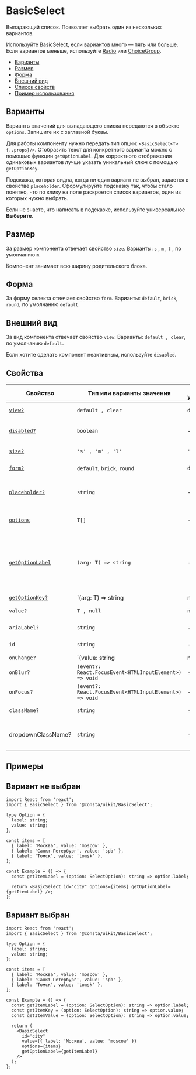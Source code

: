 

# BasicSelect

Выпадающий список. Позволяет выбрать один из нескольких вариантов.

Используйте BasicSelect, если вариантов много — пять или больше. Если вариантов меньше,
используйте [Radio](?path=/docs/components-radio--playground)
или [ChoiceGroup](?path=/docs/components-choicegroup--playground).

- [Варианты](#варианты)
- [Размер](#размер)
- [Форма](#форма)
- [Внешний вид](#внешний-вид)
- [Список свойств](#свойства)
- [Пример использования](#примеры)

## Варианты

Варианты значений для выпадающего списка передаются в объекте `options`. Запишите их
с заглавной буквы.

Для работы компоненту нужно передать тип опции: `<BasicSelect<T> {..props}/>`.
Отобразить текст для конкретного варианта можно с помощью функции `getOptionLabel`.
Для корректного отображения одинаковых вариантов лучше указать уникальный ключ с помощью `getOptionKey`.

Подсказка, которая видна, когда ни один вариант не выбран, задается в свойстве `placeholder`.
Сформулируйте подсказку так, чтобы стало понятно, что по клику на поле раскроется список вариантов,
один из которых нужно выбрать.

Если не знаете, что написать в подсказке, используйте универсальное **Выберите**.

<BasicSelectExampleText />

## Размер

За размер компонента отвечает свойство `size`. Варианты: `s` , `m` , `l` , по умолчанию `m`.

Компонент занимает всю ширину родительского блока.

<BasicSelectExampleSize />

## Форма

За форму селекта отвечает свойство `form`. Варианты: `default`, `brick`, `round`, по умолчанию `default`.

<BasicSelectExampleForm />

## Внешний вид

За вид компонента отвечает свойство `view`. Варианты: `default , clear`, по умолчанию `default`.

Если хотите сделать компонент неактивным, используйте `disabled`.

<BasicSelectExampleView />

## Cвойства

| Свойство                      | Тип или варианты значения                              | По умолчанию   | Описание                                                                                         |
| ----------------------------- | ------------------------------------------------------ | -------------- | ------------------------------------------------------------------------------------------------ |
| [`view?`](#внешний-вид)       | `default , clear`                                      | `default`      | Внешний вид компонента                                                                           |
| [`disabled?`](#внешний-вид)   | `boolean`                                              | -              | Делает компонент недоступным                                                                     |
| [`size?`](#размер)            | `'s' , 'm' , 'l'`                                      | `'m'`          | Размер компонента                                                                                |
| [`form?`](#форма)             | `default`, `brick`, `round`                            | `default`      | Размер компонента                                                                                |
| [`placeholder?`](#варианты)   | `string`                                               | -              | Подсказка, отображается, когда вариант не выбран                                                 |
| [`options`](#варианты)        | `T[]`                                                  | -              | Варианты, которые можно выбрать                                                                  |
| [`getOptionLabel`](#варианты) | `(arg: T) => string`                                   | -              | Функция для получения текста варианта, который будет отображаться в поле для выбранного значения |
| [`getOptionKey?`](#варианты)  | `(arg: T) => string | number`                          | getOptionLabel | Функция для получения уникального ключа элемента списка                                          |
| `value?`                      | `T , null`                                             | `null`         | Значение селекта                                                                                 |
| `ariaLabel?`                  | `string`                                               | -              | `aria` атрибут для метки                                                                         |
| `id`                          | `string`                                               | -              | Идентификатор селекта в DOM                                                                      |
| `onChange?`                   | `(value: string | null) => void`                       | -              | Обработчик события изменения значения компонента                                                 |
| `onBlur?`                     | `(event?: React.FocusEvent<HTMLInputElement>) => void` | -              | Обработчик события `blur`                                                                        |
| `onFocus?`                    | `(event?: React.FocusEvent<HTMLInputElement>) => void` | -              | Обработчик события `focus`                                                                       |
| `className?`                  | `string`                                               | -              | Дополнительный CSS-класс                                                                         |
| dropdownClassName?            | `string`                                               | -              | Дополнительный CSS-класс для выпадающего блока                                                   |

## Примеры

## Вариант не выбран

```tsx
import React from 'react';
import { BasicSelect } from '@consta/uikit/BasicSelect';

type Option = {
  label: string;
  value: string;
};

const items = [
  { label: 'Москва', value: 'moscow' },
  { label: 'Санкт-Петербург', value: 'spb' },
  { label: 'Томск', value: 'tomsk' },
];

const Example = () => {
  const getItemLabel = (option: SelectOption): string => option.label;

  return <BasicSelect id="city" options={items} getOptionLabel={getItemLabel} />;
};
```

## Вариант выбран

```tsx
import React from 'react';
import { BasicSelect } from '@consta/uikit/BasicSelect';

type Option = {
  label: string;
  value: string;
};

const items = [
  { label: 'Москва', value: 'moscow' },
  { label: 'Санкт-Петербург', value: 'spb' },
  { label: 'Томск', value: 'tomsk' },
];

const Example = () => {
  const getItemLabel = (option: SelectOption): string => option.label;
  const getItemKey = (option: SelectOption): string => option.value;
  const getItemValue = (option: SelectOption): string => option.value;

  return (
    <BasicSelect
      id="city"
      value={{ label: 'Москва', value: 'moscow' }}
      options={items}
      getOptionLabel={getItemLabel}
    />
  );
};
```
